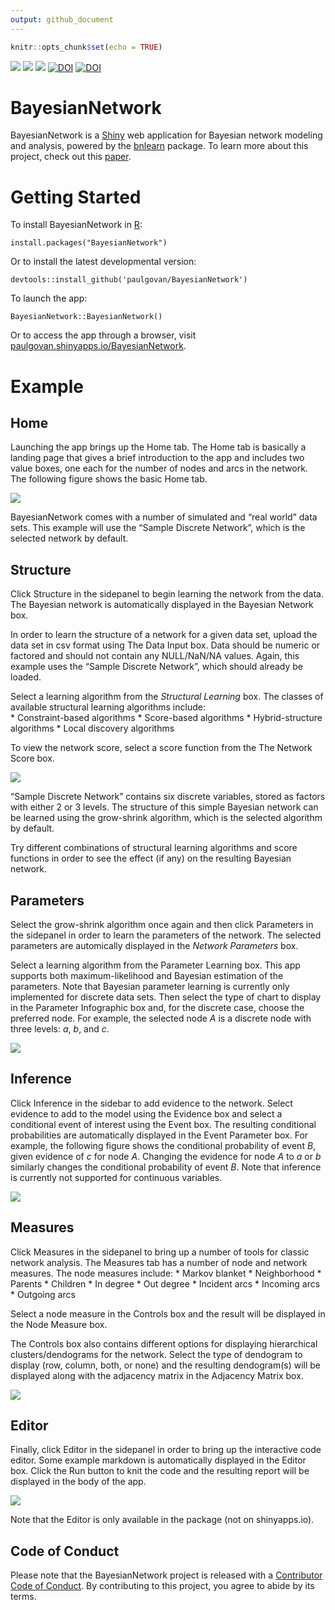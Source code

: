 ```yaml
---
output: github_document
---
```


```r
knitr::opts_chunk$set(echo = TRUE)
```
<!-- ![](https://travis-ci.org/paulgovan/BayesianNetwork.svg?branch=master) -->
![](http://www.r-pkg.org/badges/version/BayesianNetwork)
![](http://cranlogs.r-pkg.org/badges/BayesianNetwork)
![](http://cranlogs.r-pkg.org/badges/grand-total/BayesianNetwork)
[![DOI](https://zenodo.org/badge/42831223.svg)](https://zenodo.org/badge/latestdoi/42831223)
[![DOI](http://joss.theoj.org/papers/10.21105/joss.00425/status.svg)](https://doi.org/10.21105/joss.00425)

# BayesianNetwork

BayesianNetwork is a [Shiny](https://shiny.posit.co/) web application for Bayesian network modeling and analysis, powered by the [bnlearn](https://www.bnlearn.com/) package. To learn more about this project, check out this [paper](https://joss.theoj.org/papers/10.21105/joss.00425). 

# Getting Started
To install BayesianNetwork in [R](https://www.r-project.org):

```
install.packages("BayesianNetwork")
```

Or to install the latest developmental version:

```
devtools::install_github('paulgovan/BayesianNetwork')
```

To launch the app:

```
BayesianNetwork::BayesianNetwork()
```

Or to access the app through a browser, visit [paulgovan.shinyapps.io/BayesianNetwork](https://paulgovan.shinyapps.io/BayesianNetwork/). 

# Example
## Home
Launching the app brings up the Home tab. The Home tab is basically a landing page that gives a brief introduction to the app and includes two value boxes, one each for the number of nodes and arcs in the network. The following figure shows the basic Home tab.

![](https://github.com/paulgovan/BayesianNetwork/blob/master/inst/images/Dashboard.PNG?raw=true)

BayesianNetwork comes with a number of simulated and "real world" data sets. This example will use the "Sample Discrete Network", which is the selected network by default.

## Structure
Click Structure in the sidepanel to begin learning the network from the data. The Bayesian network is automatically displayed in the Bayesian Network box.

In order to learn the structure of a network for a given data set, upload the data set in csv format using The Data Input box. Data should be numeric or factored and should not contain any NULL/NaN/NA values. Again, this example uses the "Sample Discrete Network", which should already be loaded. 

Select a learning algorithm from the *Structural Learning* box. The classes of available structural learning algorithms include:    
* Constraint-based algorithms
* Score-based algorithms
* Hybrid-structure algorithms
* Local discovery algorithms

To view the network score, select a score function from the The Network Score box. 

![](https://github.com/paulgovan/BayesianNetwork/blob/master/inst/images/Structure.PNG?raw=true)

"Sample Discrete Network" contains six discrete variables, stored as factors with either 2 or 3 levels. The structure of this simple Bayesian network can be learned using the grow-shrink algorithm, which is the selected algorithm by default.

Try different combinations of structural learning algorithms and score functions in order to see the effect (if any) on the resulting Bayesian network.

## Parameters
Select the grow-shrink algorithm once again and then click Parameters in the sidepanel in order to learn the parameters of the network. The selected parameters are automically displayed in the *Network Parameters* box.

Select a learning algorithm from the Parameter Learning box. This app supports both maximum-likelihood and Bayesian estimation of the parameters. Note that Bayesian parameter learning is currently only implemented for discrete data sets. Then select the type of chart to display in the Parameter Infographic box and, for the discrete case, choose the preferred node. For example, the selected node *A* is a discrete node with three levels: *a*, *b*, and *c*.

![](https://github.com/paulgovan/BayesianNetwork/blob/master/inst/images/Parameters.PNG?raw=true)

## Inference
Click Inference in the sidebar to add evidence to the network. Select evidence to add to the model using the Evidence box and select a conditional event of interest using the Event box. The resulting conditional probabilities are automatically displayed in the Event Parameter box. For example, the following figure shows the conditional probability of event *B*, given evidence of *c* for node *A*. Changing the evidence for node *A* to *a* or *b* similarly changes the conditional probability of event *B*. Note that inference is currently not supported for continuous variables. 

![](https://github.com/paulgovan/BayesianNetwork/blob/master/inst/images/Inference.png?raw=true)

## Measures
Click Measures in the sidepanel to bring up a number of tools for classic network analysis. The Measures tab has a number of node and network measures. The node measures include:
* Markov blanket
* Neighborhood
* Parents
* Children
* In degree
* Out degree
* Incident arcs
* Incoming arcs
* Outgoing arcs

Select a node measure in the Controls box and the result will be displayed in the Node Measure box.

The Controls box also contains different options for displaying hierarchical clusters/dendograms for the network. Select the type of dendogram to display (row, column, both, or none) and the resulting dendogram(s) will be displayed along with the adjacency matrix in the Adjacency Matrix box.

![](https://github.com/paulgovan/BayesianNetwork/blob/master/inst/images/Measures.PNG?raw=true)

## Editor
Finally, click Editor in the sidepanel in order to bring up the interactive code editor. Some example markdown is automatically displayed in the Editor box. Click the Run button to knit the code and the resulting report will be displayed in the body of the app. 

![](https://github.com/paulgovan/BayesianNetwork/blob/master/inst/images/Simulation.PNG?raw=true)

Note that the Editor is only available in the package (not on shinyapps.io).

## Code of Conduct

Please note that the BayesianNetwork project is released with a [Contributor Code of Conduct](http://paulgovan.github.io/BayesianNetwork/CODE_OF_CONDUCT.html). By contributing to this project, you agree to abide by its terms.
